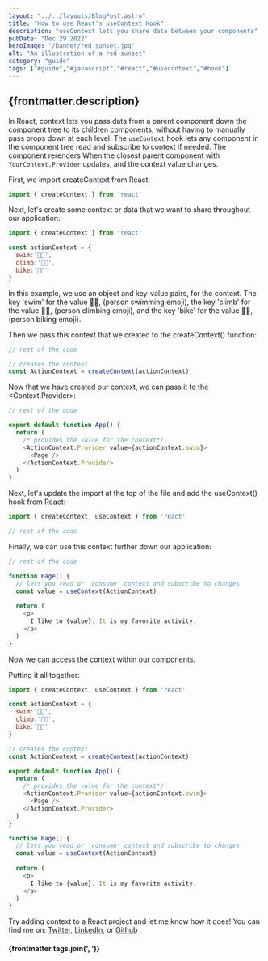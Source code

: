 ```yaml
---
layout: "../../layouts/BlogPost.astro"
title: "How to use React's useContext Hook"
description: "useContext lets you share data between your components"
pubDate: "Dec 29 2022"
heroImage: "/banner/red_sunset.jpg"
alt: "An illustration of a red sunset"
category: "guide"
tags: ["#guide","#javascript","#react","#usecontext","#hook"]
---
```


## {frontmatter.description}

In React, context lets you pass data from a parent component down the component tree to its children components, without having to manually pass props down at each level. The `useContext` hook lets any component in the component tree read and subscribe to context if needed. The component rerenders When the closest parent component with `YourContext.Provider` updates, and the context value changes.

First, we import createContext from React:

```js
import { createContext } from 'react'
```

Next, let's create some context or data that we want to share throughout our application:

```js
import { createContext } from 'react'

const actionContext = {
  swim:'🏊🏾',
  climb:'🧗🏾',
  bike:'🚴🏿'
}
```

In this example, we use an object and key-value pairs, for the context. The key 'swim' for the value 🏊🏾, (person swimming emoji), the key 'climb' for the value 🧗🏾, (person climbing emoji), and the key 'bike' for the value 🚴🏿, (person biking emoji).

Then we pass this context that we created to the createContext() function:

```js
// rest of the code

// creates the context
const ActionContext = createContext(actionContext); 
```

Now that we have created our context, we can pass it to the <Context.Provider>:

```js
// rest of the code

export default function App() {
  return (
    /* provides the value for the context*/
    <ActionContext.Provider value={actionContext.swim}> 
      <Page />
    </ActionContext.Provider>
  )
}
```

Next, let's update the import at the top of the file and add the useContext() hook from React:

```js
import { createContext, useContext } from 'react'

// rest of the code
```

Finally, we can use this context further down our application:

```js
// rest of the code

function Page() {
  // lets you read or 'consume' context and subscribe to changes
  const value = useContext(ActionContext) 
  
  return (
    <p>
      I like to {value}. It is my favorite activity.
    </p>
  )
}
```

Now we can access the context within our components.

Putting it all together:

```js
import { createContext, useContext } from 'react'

const actionContext = {
  swim:'🏊🏾',
  climb:'🧗🏾',
  bike:'🚴🏿'
}

// creates the context
const ActionContext = createContext(actionContext) 

export default function App() {
  return (
    /* provides the value for the context*/
    <ActionContext.Provider value={actionContext.swim}> 
      <Page />
    </ActionContext.Provider>
  )
}

function Page() {
  // lets you read or 'consume' context and subscribe to changes
  const value = useContext(ActionContext) 
  
  return (
    <p>
      I like to {value}. It is my favorite activity.
    </p>
  )
}
```

Try adding context to a React project and let me know how it goes! You can find me on: <a href="https://twitter.com/ronjtech" target="_blank" rel="noreferrer noopener">Twitter</a>, <a href="https://www.linkedin.com/in/ronjf/" target="_blank" rel="noreferrer noopener">LinkedIn</a>, or <a href="https://github.com/ronthetech" target="_blank" rel="noreferrer noopener">Github</a>

#### {frontmatter.tags.join(', ')}
